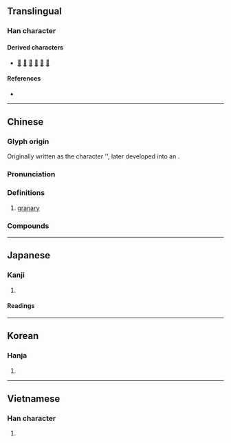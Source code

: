 {{also|廪|稟}}
{{character info}}
==Translingual==

===Han character===
{{Han char|rn=53|rad=广|as=13|sn=16|four=00294|canj=IYWD|ids=⿸广稟}}

====Derived characters====
* [[𡄁]] [[𡓔]] [[𡾭]] [[𤃢]] [[𤒢]] [[𦢵]]

====References====
* {{Han ref|kx=0351.220|dkj=09515|dj=0664.230|hdz=20905.160|uh=5EE9|ud=24297|bh=E96F|bd=59759}}

----

==Chinese==
{{zh-forms|s=廪|alt=㐭-ancient,稟,𢈺,𥠌}}

===Glyph origin===
{{Han etym}}
Originally written as the character '{{zh-l|㐭}}', later developed into an {{Han compound|广|㐭|禾|ls2=psc|ls=ic|c1=s|c2=p|c3=s|t1=house|t2=granary|t3=rice}}.

===Pronunciation===
{{zh-pron
|m=lǐn,lǎn
|c=lam5
|mc=y
|oc=y
|ma=
|cat=n,v
}}

===Definitions===
{{zh-hanzi}}

# [[granary]]

===Compounds===
{{zh-der|廩秋|倉廩|俸廩|廩膳生員|廩粟|倒廩傾囷|廩食|廩稍|廩生|廩膳秀才|廩膳|廩廩|發廩|餼廩|食廩餼|億廩|囷廩|國廩|圌廩|坎廩|塗廩|學廩|官廩|實廩|寸廩|帑廩|庖廩|府廩|庾廩|廚廩|廥廩|廩人|廩俸|廩假|廩君|廩增|廩帑|廩庫|廩庾|廩振|廩收|廩泉|廩然|廩犧令|廩祿|廩秩|廩竹|廩籍|廩米|廩糧|廩給|廩縑|廩膳生|廩臺|廩蓄|廩藏|廩貢|廩費|廩賜|廩贍|廩銀|廩錫|廩餉|廩餼|御廩|慘廩|振廩|捐廩|敖廩|既廩|日廩|春廩|月廩|浸廩|減廩|灶廩|牢廩|田廩|石廩|祠廩|祿廩|私廩|穀廩|米廩|糧廩|給廩|義廩|衣廩|補廩|讓廩|賑廩|超增補廩|遊廩食粟|邊廩}}

----

==Japanese==

===Kanji===
{{ja-kanji|grade=|rs=广13}}

# {{rfdef|ja|sort=广13}}

====Readings====
{{ja-readings
|on=りん
|kun=くら-
}}

----

==Korean==

===Hanja===
{{ko-hanja|hangeul=름|rv=reum|mr=rŭm}}

# {{rfdef|ko|sort=广13}}

----

==Vietnamese==

===Han character===
{{vi-readings|reading=lẫm, lắm, lẩm, rắm, lúm, lũm|rs=广13}}

# {{rfdef|vi|sort=广13}}